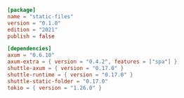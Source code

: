 ```toml Cargo.toml
[package]
name = "static-files"
version = "0.1.0"
edition = "2021"
publish = false

[dependencies]
axum = "0.6.10"
axum-extra = { version = "0.4.2", features = ["spa"] }
shuttle-axum = { version = "0.17.0" }
shuttle-runtime = { version = "0.17.0" }
shuttle-static-folder = "0.17.0"
tokio = { version = "1.26.0" }

```
